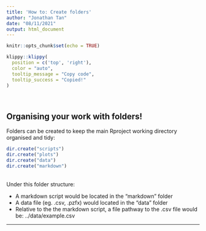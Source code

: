 ```yaml
---
title: 'How to: Create folders'
author: "Jonathan Tan"
date: "08/11/2021"
output: html_document
---
```


```r
knitr::opts_chunk$set(echo = TRUE)
```

```r
klippy::klippy(
  position = c('top', 'right'),
  color = "auto",
  tooltip_message = "Copy code",
  tooltip_success = "Copied!"
)
```

<br>

## Organising your work with folders!

Folders can be created to keep the main Rproject working directory organised and tidy:
```r
dir.create("scripts")
dir.create("plots")
dir.create("data")
dir.create("markdown")
```

<br>
Under this folder structure:

+ A markdown script would be located in the "markdown" folder
+ A data file (eg. .csv, .pzfx) would located in the "data" folder
+ Relative to the the markdown script, a file pathway to the .csv file would be:
../data/example.csv


***

